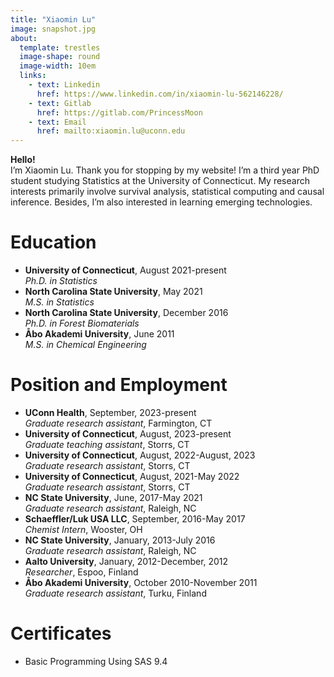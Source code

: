 ```yaml
---
title: "Xiaomin Lu"
image: snapshot.jpg
about: 
  template: trestles
  image-shape: round
  image-width: 10em
  links:
    - text: Linkedin
      href: https://www.linkedin.com/in/xiaomin-lu-562146228/
    - text: Gitlab
      href: https://gitlab.com/PrincessMoon
    - text: Email
      href: mailto:xiaomin.lu@uconn.edu
---
```


**Hello!**\
I'm Xiaomin Lu. Thank you for stopping by my website! I'm a third year PhD student studying Statistics at the University of Connecticut. My research interests primarily involve survival analysis, statistical computing and causal inference. Besides, I'm also interested in learning emerging technologies.

# Education

-   **University of Connecticut**, August 2021-present\
    *Ph.D. in Statistics*
-   **North Carolina State University**, May 2021\
    *M.S. in Statistics*
-   **North Carolina State University**, December 2016\
    *Ph.D. in Forest Biomaterials*
-   **Åbo Akademi University**, June 2011\
    *M.S. in Chemical Engineering*

# Position and Employment

-   **UConn Health**, September, 2023-present\
    *Graduate research assistant*, Farmington, CT
-   **University of Connecticut**, August, 2023-present\
    *Graduate teaching assistant*, Storrs, CT
-   **University of Connecticut**, August, 2022-August, 2023\
    *Graduate research assistant*, Storrs, CT
-   **University of Connecticut**, August, 2021-May 2022\
    *Graduate research assistant*, Storrs, CT
-   **NC State University**, June, 2017-May 2021\
    *Graduate research assistant*, Raleigh, NC
-   **Schaeffler/Luk USA LLC**, September, 2016-May 2017\
    *Chemist Intern*, Wooster, OH
-   **NC State University**, January, 2013-July 2016\
    *Graduate research assistant*, Raleigh, NC
-   **Aalto University**, January, 2012-December, 2012\
    *Researcher*, Espoo, Finland
-   **Åbo Akademi University**, October 2010-November 2011\
    *Graduate research assistant*, Turku, Finland

# Certificates

-   Basic Programming Using SAS 9.4

